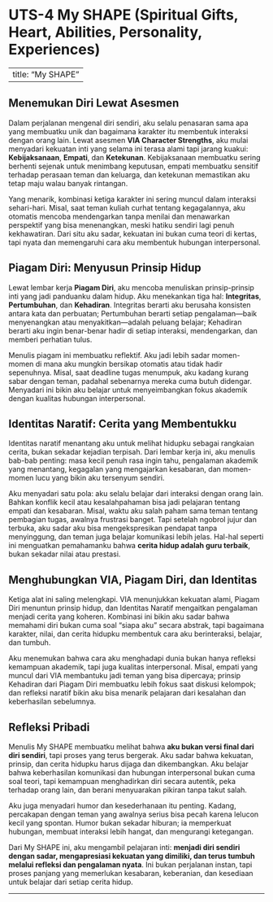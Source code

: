 # UTS-4 My SHAPE (Spiritual Gifts, Heart, Abilities, Personality, Experiences)

---
title: "My SHAPE"
---

## Menemukan Diri Lewat Asesmen

Dalam perjalanan mengenal diri sendiri, aku selalu penasaran sama apa yang membuatku unik dan bagaimana karakter itu membentuk interaksi dengan orang lain. Lewat asesmen **VIA Character Strengths**, aku mulai menyadari kekuatan inti yang selama ini terasa alami tapi jarang kuakui: **Kebijaksanaan**, **Empati**, dan **Ketekunan**. Kebijaksanaan membuatku sering berhenti sejenak untuk menimbang keputusan, empati membuatku sensitif terhadap perasaan teman dan keluarga, dan ketekunan memastikan aku tetap maju walau banyak rintangan.  

Yang menarik, kombinasi ketiga karakter ini sering muncul dalam interaksi sehari-hari. Misal, saat teman kuliah curhat tentang kegagalannya, aku otomatis mencoba mendengarkan tanpa menilai dan menawarkan perspektif yang bisa menenangkan, meski hatiku sendiri lagi penuh kekhawatiran. Dari situ aku sadar, kekuatan ini bukan cuma teori di kertas, tapi nyata dan memengaruhi cara aku membentuk hubungan interpersonal.

## Piagam Diri: Menyusun Prinsip Hidup

Lewat lembar kerja **Piagam Diri**, aku mencoba menuliskan prinsip-prinsip inti yang jadi panduanku dalam hidup. Aku menekankan tiga hal: **Integritas**, **Pertumbuhan**, dan **Kehadiran**. Integritas berarti aku berusaha konsisten antara kata dan perbuatan; Pertumbuhan berarti setiap pengalaman—baik menyenangkan atau menyakitkan—adalah peluang belajar; Kehadiran berarti aku ingin benar-benar hadir di setiap interaksi, mendengarkan, dan memberi perhatian tulus.  

Menulis piagam ini membuatku reflektif. Aku jadi lebih sadar momen-momen di mana aku mungkin bersikap otomatis atau tidak hadir sepenuhnya. Misal, saat deadline tugas menumpuk, aku kadang kurang sabar dengan teman, padahal sebenarnya mereka cuma butuh didengar. Menyadari ini bikin aku belajar untuk menyeimbangkan fokus akademik dengan kualitas hubungan interpersonal.

## Identitas Naratif: Cerita yang Membentukku

Identitas naratif menantang aku untuk melihat hidupku sebagai rangkaian cerita, bukan sekadar kejadian terpisah. Dari lembar kerja ini, aku menulis bab-bab penting: masa kecil penuh rasa ingin tahu, pengalaman akademik yang menantang, kegagalan yang mengajarkan kesabaran, dan momen-momen lucu yang bikin aku tersenyum sendiri.  

Aku menyadari satu pola: aku selalu belajar dari interaksi dengan orang lain. Bahkan konflik kecil atau kesalahpahaman bisa jadi pelajaran tentang empati dan kesabaran. Misal, waktu aku salah paham sama teman tentang pembagian tugas, awalnya frustrasi banget. Tapi setelah ngobrol jujur dan terbuka, aku sadar aku bisa mengekspresikan pendapat tanpa menyinggung, dan teman juga belajar komunikasi lebih jelas. Hal-hal seperti ini menguatkan pemahamanku bahwa **cerita hidup adalah guru terbaik**, bukan sekadar nilai atau prestasi.

## Menghubungkan VIA, Piagam Diri, dan Identitas

Ketiga alat ini saling melengkapi. VIA menunjukkan kekuatan alami, Piagam Diri menuntun prinsip hidup, dan Identitas Naratif mengaitkan pengalaman menjadi cerita yang koheren. Kombinasi ini bikin aku sadar bahwa memahami diri bukan cuma soal “siapa aku” secara abstrak, tapi bagaimana karakter, nilai, dan cerita hidupku membentuk cara aku berinteraksi, belajar, dan tumbuh.  

Aku menemukan bahwa cara aku menghadapi dunia bukan hanya refleksi kemampuan akademik, tapi juga kualitas interpersonal. Misal, empati yang muncul dari VIA membantuku jadi teman yang bisa dipercaya; prinsip Kehadiran dari Piagam Diri membuatku lebih fokus saat diskusi kelompok; dan refleksi naratif bikin aku bisa menarik pelajaran dari kesalahan dan keberhasilan sebelumnya.  

## Refleksi Pribadi

Menulis My SHAPE membuatku melihat bahwa **aku bukan versi final dari diri sendiri**, tapi proses yang terus bergerak. Aku sadar bahwa kekuatan, prinsip, dan cerita hidupku harus dijaga dan dikembangkan. Aku belajar bahwa keberhasilan komunikasi dan hubungan interpersonal bukan cuma soal teori, tapi kemampuan menghadirkan diri secara autentik, peka terhadap orang lain, dan berani menyuarakan pikiran tanpa takut salah.

Aku juga menyadari humor dan kesederhanaan itu penting. Kadang, percakapan dengan teman yang awalnya serius bisa pecah karena lelucon kecil yang spontan. Humor bukan sekadar hiburan; ia memperkuat hubungan, membuat interaksi lebih hangat, dan mengurangi ketegangan.  

Dari My SHAPE ini, aku mengambil pelajaran inti: **menjadi diri sendiri dengan sadar, mengapresiasi kekuatan yang dimiliki, dan terus tumbuh melalui refleksi dan pengalaman nyata**. Ini bukan perjalanan instan, tapi proses panjang yang memerlukan kesabaran, keberanian, dan kesediaan untuk belajar dari setiap cerita hidup.

---
